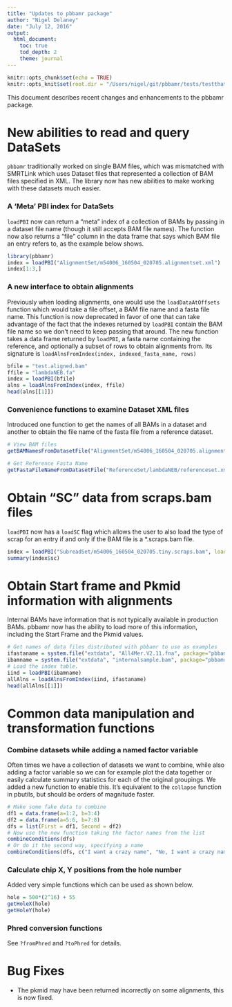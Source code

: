 ```yaml
---
title: "Updates to pbbamr package"
author: "Nigel Delaney"
date: "July 12, 2016"
output: 
  html_document:
    toc: true
    tod_depth: 2
    theme: journal
---
```




```r
knitr::opts_chunk$set(echo = TRUE)
knitr::opts_knit$set(root.dir = "/Users/nigel/git/pbbamr/tests/testthat")
```


This document describes recent changes and enhancements to the pbbamr package.

# New abilities to read and query DataSets 

`pbbamr` traditionally worked on single BAM files, which was mismatched with
SMRTLink which uses Dataset files that represented a collection of BAM files
specified in XML.  The library now has new abilities to make working with these
datasets much easier.

### A 'Meta' PBI index for DataSets

`loadPBI` now can return a "meta" index of a collection of BAMs by passing in a 
dataset file name (though it still accepts BAM file names).  The function now also
returns a "file" column in the data frame that says which BAM file an entry
refers to, as the example below shows.

```r
library(pbbamr)
index = loadPBI("AlignmentSet/m54006_160504_020705.alignmentset.xml")
index[1:3,]
```



### A new interface to obtain alignments

Previously when loading alignments, one would use the `loadDataAtOffsets` 
function which would take a file offset, a BAM file name and a fasta file name. 
This function is now deprecated in favor of one that can take advantage of the
fact that the indexes returned by `loadPBI` contain the BAM file name so we
don't need to keep passing that around.  The new function takes a data frame
returned by `loadPBI`, a fasta name containing the reference, and optionally a
subset of rows to obtain alignments from.  Its signature is
`loadAlnsFromIndex(index, indexed_fasta_name, rows)`


```r
bfile = "test.aligned.bam"
ffile = "lambdaNEB.fa"
index = loadPBI(bfile)
alns = loadAlnsFromIndex(index, ffile)
head(alns[[1]])
```


### Convenience functions to examine Dataset XML files

Introduced one function to get the names of all BAMs in a dataset and
another to obtain the file name of the fasta file from a reference dataset.

```r
# View BAM files
getBAMNamesFromDatasetFile("AlignmentSet/m54006_160504_020705.alignmentset.xml")
```

```r
# Get Reference Fasta Name
getFastaFileNameFromDatasetFile("ReferenceSet/lambdaNEB/referenceset.xml")
```


# Obtain "SC" data from scraps.bam files

`loadPBI` now has a `loadSC` flag which allows the user to also load the type of
scrap for an entry if and only if the BAM file is a *.scraps.bam file.

```r
index = loadPBI("SubreadSet/m54006_160504_020705.tiny.scraps.bam", loadSC = TRUE)
summary(index$sc)
```

# Obtain Start frame and Pkmid information with alignments

Internal BAMs have information that is not typically available in production
BAMs. pbbamr now has the ability to load more of this information, including the
Start Frame and the Pkmid values.

```r
# Get names of data files distributed with pbbamr to use as examples
ifastaname = system.file("extdata", "All4Mer.V2.11.fna", package="pbbamr")
ibamname = system.file("extdata", "internalsample.bam", package="pbbamr")
# Load the index table.
iind = loadPBI(ibamname)
allAlns = loadAlnsFromIndex(iind, ifastaname)
head(allAlns[[1]])
```

# Common data manipulation and transformation functions

### Combine datasets while adding a named factor variable

Often times we have a collection of datasets we want to combine, while also 
adding a factor variable so we can for example plot the data together or easily 
calculate summary statistics for each of the original groupings.  We added a new
function to enable this.  It's equivalent to the `collapse` function in pbutils,
but should be orders of magnitude faster.

```r
# Make some fake data to combine
df1 = data.frame(a=1:2, b=3:4)
df2 = data.frame(a=5:6, b=7:8)
dfs = list(First = df1, Second = df2)
# Now use the new function taking the factor names from the list
combineConditions(dfs)
# Or do it the second way, specifying a name
combineConditions(dfs, c("I want a crazy name", "No, I want a crazy name"))
```

### Calculate chip X, Y positions from the hole number

Added very simple functions which can be used as shown below.

```r
hole = 500*(2^16) + 55
getHoleX(hole)
getHoleY(hole)
```

### Phred conversion functions

See `?fromPhred` and `?toPhred` for details.

# Bug Fixes

* The pkmid may have been returned incorrectly on some alignments, this is now fixed.



